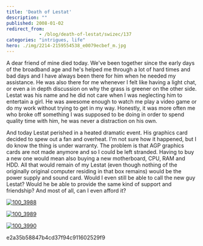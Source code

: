```yaml
---
title: 'Death of Lestat'
description: ""
published: 2008-01-02
redirect_from: 
            - /blog/death-of-lestat/swizec/137
categories: "intrigues, life"
hero: ./img/2214-2159554538_e0079ecbef_m.jpg
---
```

A dear friend of mine died today. We've been together since the early days of the broadband age and he's helped me through a lot of hard times and bad days and I have always been there for him when he needed my assistance. He was also there for me whenever I felt like having a light chat, or even a in depth discussion on why the grass is greener on the other side. Lestat was his name and he did not care when I was neglecting him to entertain a girl. He was awesome enough to watch me play a video game or do my work without trying to get in my way. Honestly, it was more often me who broke off something I was supposed to be doing in order to spend quality time with him, he was never a distraction on his own.

And today Lestat perished in a heated dramatic event. His graphics card decided to spew out a fan and overheat. I'm not sure how it happened, but I do know the thing is under warranty. The problem is that AGP graphics cards are not made anymore and so I could be left stranded. Having to buy a new one would mean also buying a new motherboard, CPU, RAM and HDD. All that would remain of my Lestat (even though nothing of the originally original computer residing in that box remains) would be the power supply and sound card. Would I even still be able to call the new guy Lestat? Would he be able to provide the same kind of support and friendship? And most of all, can I even afford it?

[![100_3988](./img/2214-2159554538_e0079ecbef_m.jpg)](http://www.flickr.com/photos/swiz/2159554538/ "100_3988 by swizec \_, on Flickr")

[![100_3989](./img/2178-2159554546_52430faef4_m.jpg)](http://www.flickr.com/photos/swiz/2159554546/ "100_3989 by swizec \_, on Flickr")

[![100_3990](./img/2399-2159554560_9ee5e272be_m.jpg)](http://www.flickr.com/photos/swiz/2159554560/ "100_3990 by swizec \_, on Flickr")

e2a35b58847b4cd37f94c911602529f9